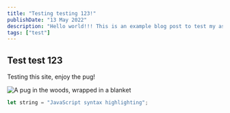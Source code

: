 ```yaml
---
title: "Testing testing 123!"
publishDate: "13 May 2022"
description: "Hello world!!! This is an example blog post to test my astro settings"
tags: ["test"]
---
```


## Test test 123

Testing this site, enjoy the pug!

![A pug in the woods, wrapped in a blanket](./pug.jpeg)

```js
let string = "JavaScript syntax highlighting";
```
